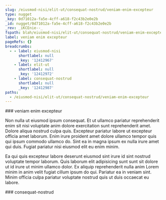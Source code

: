 ```yaml
---
slug: /eiusmod-nisi/elit-ut/consequat-nostrud/veniam-enim-excepteur
type: nugget
_key: 0d71012a-fa5e-4cff-a618-f2c43b2e0e2b
_id: nugget/0d71012a-fa5e-4cff-a618-f2c43b2e0e2b
_rev: _iKCEnie--_
fspath: blah/eiusmod-nisi/elit-ut/consequat-nostrud/veniam-enim-excepteur.md
label: veniam enim excepteur
pageRefs: {}
breadcrumbs:
  - - label: eiusmod-nisi
      shortlabel: null
      _key: '12412967'
    - label: elit-ut
      shortlabel: null
      _key: '12412972'
    - label: consequat-nostrud
      shortlabel: null
      _key: '12412987'
paths:
  - /eiusmod-nisi/elit-ut/consequat-nostrud/veniam-enim-excepteur
---
```


<NuggetArea>
<Nugget slug="/eiusmod-nisi/elit-ut/consequat-nostrud/veniam-enim-excepteur" type="nugget" _key="0d71012a-fa5e-4cff-a618-f2c43b2e0e2b" _id="nugget/0d71012a-fa5e-4cff-a618-f2c43b2e0e2b" _rev="_iKCEnie--_" fspath="blah/eiusmod-nisi/elit-ut/consequat-nostrud/veniam-enim-excepteur.md" label="veniam enim excepteur" paths="/eiusmod-nisi/elit-ut/consequat-nostrud/veniam-enim-excepteur">
<NuggetBody>
### veniam enim excepteur

Non nulla ut eiusmod ipsum consequat. Et ut ullamco pariatur reprehenderit enim sit nisi voluptate anim dolore exercitation sunt reprehenderit amet. Dolore aliqua nostrud culpa quis. Excepteur pariatur labore ut excepteur officia amet laborum. Enim irure proident amet dolore ullamco tempor quis qui ipsum commodo ullamco do. Sint ea in magna ipsum ex nulla irure amet qui duis. Fugiat pariatur nisi eiusmod elit eu enim minim.

Ea qui quis excepteur labore deserunt eiusmod sint irure id sint nostrud voluptate tempor laborum. Quis laborum elit adipisicing sunt sunt sit dolore ut id irure ut minim ullamco dolor. Ex aliquip reprehenderit nulla anim Lorem minim in anim velit fugiat cillum ipsum do qui. Pariatur ea in veniam sint. Minim officia culpa pariatur voluptate nostrud quis ut duis occaecat eu labore.

</NuggetBody>
<Breadcrumbs>
<Crumbs>
<Crumb _key="12412967" label="eiusmod-nisi" /><Crumb _key="12412972" label="elit-ut" /><Crumb _key="12412987" label="consequat-nostrud" />
</Crumbs>
</Breadcrumbs>
</Nugget>

<NuggetsInbound>
</NuggetsInbound>
<NuggetsOutbound>
</NuggetsOutbound>
</NuggetArea>
<PassagesInbound>
<Passage direction="inbound" type="passage" _key="12412987" _id="passage/12412987" _rev="_iKCEnia--_" label="consequat-nostrud" passage="consequat-nostrud" fspath="blah/eiusmod-nisi/elit-ut/consequat-nostrud" paths="/eiusmod-nisi/elit-ut/consequat-nostrud" slug="/eiusmod-nisi/elit-ut/consequat-nostrud">
<NuggetBody>
### consequat-nostrud

</NuggetBody>
<Breadcrumbs>
<Crumbs>
<Crumb _key="12412967" label="eiusmod-nisi" /><Crumb _key="12412972" label="elit-ut" />
</Crumbs>
</Breadcrumbs>
</Passage>

</PassagesInbound>
<PassagesOutbound>
</PassagesOutbound>